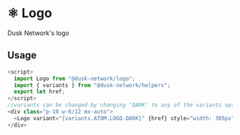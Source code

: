
<Meta title="Docs/components/atoms/Logo" />

# ⚛️ Logo

Dusk Network's logo

## Usage

```js
<script>
  import Logo from "@dusk-network/logo";
  import { variants } from "@dusk-network/helpers";
  export let href;
</script>
//variants can be changed by changing 'DARK' to any of the variants options above.
<div class="p-10 w-6/12 mx-auto">
  <Logo variant="{variants.ATOM.LOGO.DARK}" {href} style="width: 305px" />
</div>
```